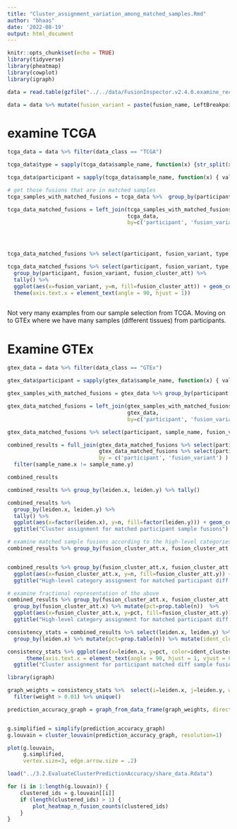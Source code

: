 ```yaml
---
title: "Cluster_assignment_variation_among_matched_samples.Rmd"
author: "bhaas"
date: '2022-08-19'
output: html_document
---
```


```r
knitr::opts_chunk$set(echo = TRUE)
library(tidyverse)
library(pheatmap)
library(cowplot)
library(igraph)
```


```r
data = read.table(gzfile("../../data/FusionInspector.v2.4.0.examine_recurrents.tsv.gz"), header=T, com='', sep="\t", stringsAsFactors = F)

data = data %>% mutate(fusion_variant = paste(fusion_name, LeftBreakpoint, RightBreakpoint))

```

# examine TCGA
```r

tcga_data = data %>% filter(data_class == "TCGA")

tcga_data$type = sapply(tcga_data$sample_name, function(x) {str_split(x, "-")[[1]][4] })

tcga_data$participant = sapply(tcga_data$sample_name, function(x) { vals = str_split(x, "-")[[1]]; paste(vals[c(1,2,3)], collapse ="-") })

```

```r
# get those fusions that are in matched samples
tcga_samples_with_matched_fusions = tcga_data %>%  group_by(participant, fusion_variant) %>% tally() %>% filter(n>1)

tcga_data_matched_fusions = left_join(tcga_samples_with_matched_fusions %>% select(participant, fusion_variant),
                                      tcga_data,
                                      by=c('participant', 'fusion_variant'))





```



```r

tcga_data_matched_fusions %>% select(participant, fusion_variant, type, leiden, fusion_cluster_att)


```


```r

tcga_data_matched_fusions %>% select(participant, fusion_variant, type, leiden, fusion_cluster_att) %>%
  group_by(participant, fusion_variant, fusion_cluster_att) %>%
  tally() %>%
  ggplot(aes(x=fusion_variant, y=n, fill=fusion_cluster_att)) + geom_col() +
  theme(axis.text.x = element_text(angle = 90, hjust = 1))
  

```


Not very many examples from our sample selection from TCGA.  Moving on to GTEx where we have many samples (different tissues) from participants.


# Examine GTEx 

```r

gtex_data = data %>% filter(data_class == "GTEx")

gtex_data$participant = sapply(gtex_data$sample_name, function(x) { vals = str_split(x, "-")[[1]]; paste(vals[c(1,2)], collapse ="-") })

```

```r

gtex_samples_with_matched_fusions = gtex_data %>% group_by(participant, fusion_variant) %>% tally() %>% filter(n>1)

gtex_data_matched_fusions = left_join(gtex_samples_with_matched_fusions %>% select(participant, fusion_variant),
                                      gtex_data,
                                      by=c('participant', 'fusion_variant'))


```



```r


gtex_data_matched_fusions %>% select(participant, sample_name, fusion_variant, leiden, fusion_cluster_att)

```

```r

combined_results = full_join(gtex_data_matched_fusions %>% select(participant, sample_name, fusion_variant, leiden, fusion_cluster_att),
                             gtex_data_matched_fusions %>% select(participant, sample_name, fusion_variant, leiden, fusion_cluster_att),
                             by = c('participant', 'fusion_variant') ) %>%
  filter(sample_name.x != sample_name.y)

combined_results

```

```r

combined_results %>% group_by(leiden.x, leiden.y) %>% tally() 


```


```r

combined_results %>% 
  group_by(leiden.x, leiden.y) %>% 
  tally() %>% 
  ggplot(aes(x=factor(leiden.x), y=n, fill=factor(leiden.y))) + geom_col() +
  ggtitle("Cluster assignment for matched participant sample fusions")


```

```r

# examine matched sample fusions according to the high-level categories
combined_results %>% group_by(fusion_cluster_att.x, fusion_cluster_att.y) %>% tally() 



```


```r

combined_results %>% group_by(fusion_cluster_att.x, fusion_cluster_att.y) %>% tally() %>%
  ggplot(aes(x=fusion_cluster_att.x, y=n, fill=fusion_cluster_att.y)) + geom_col() + theme(axis.text.x = element_text(angle = 90, hjust = 1)) + 
  ggtitle("High-level category assignment for matched participant diff sample fusions")


```


```r

# examine fractional representation of the above
combined_results %>% group_by(fusion_cluster_att.x, fusion_cluster_att.y) %>%  tally() %>%
  group_by(fusion_cluster_att.x) %>% mutate(pct=prop.table(n))  %>%
  ggplot(aes(x=fusion_cluster_att.x, y=pct, fill=fusion_cluster_att.y)) + geom_col() + theme(axis.text.x = element_text(angle = 90, hjust = 1)) +
  ggtitle("High-level category assignment for matched participant diff sample fusions")

```


```r


consistency_stats = combined_results %>% select(leiden.x, leiden.y) %>% group_by(leiden.x, leiden.y) %>% tally() %>%
  group_by(leiden.x) %>% mutate(pct=prop.table(n)) %>% mutate(ident_cluster = (leiden.x==leiden.y))

consistency_stats %>% ggplot(aes(x=leiden.x, y=pct, color=ident_cluster)) + geom_col() + 
      theme(axis.text.x = element_text(angle = 90, hjust = 1, vjust = 0.5, size=rel(1) )) + 
  ggtitle("Cluster assignment for participant matched diff sample fusion pairs")

```

```r

library(igraph)

graph_weights = consistency_stats %>%  select(i=leiden.x, j=leiden.y, weight=pct)  %>% 
  filter(weight > 0.01) %>% unique()

prediction_accuracy_graph = graph_from_data_frame(graph_weights, directed=FALSE)


g.simplified = simplify(prediction_accuracy_graph)
g.louvain = cluster_louvain(prediction_accuracy_graph, resolution=1)

plot(g.louvain, 
     g.simplified, 
     vertex.size=3, edge.arrow.size = .2)


```


```r

load("../3.2.EvaluateClusterPredictionAccuracy/share_data.Rdata")

for (i in 1:length(g.louvain)) {
    clustered_ids = g.louvain[[i]]
    if (length(clustered_ids) > 1) {
        plot_heatmap_n_fusion_counts(clustered_ids)
    }
}

```









